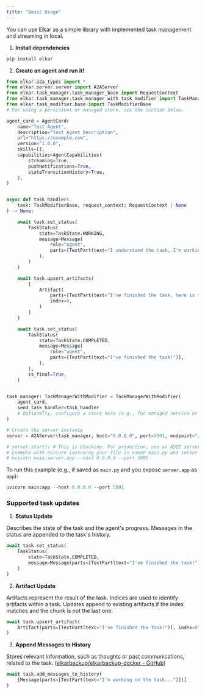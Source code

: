 ```yaml
---
title: "Basic Usage"
---
```



You can use Elkar as a simple library with implemented task management and streaming in local.

1. **Install dependencies**

```python
pip install elkar
```

2. **Create an agent and run it\!**

```python
from elkar.a2a_types import *
from elkar.server.server import A2AServer
from elkar.task_manager.task_manager_base import RequestContext
from elkar.task_manager.task_manager_with_task_modifier import TaskManagerWithModifier
from elkar.task_modifier.base import TaskModifierBase
# For using a persistent or managed store, see the section below.

agent_card = AgentCard(
    name="Test Agent",
    description="Test Agent Description",
    url="https://example.com",
    version="1.0.0",
    skills=[],
    capabilities=AgentCapabilities(
        streaming=True,
        pushNotifications=True,
        stateTransitionHistory=True,
    ),
)


async def task_handler(
    task: TaskModifierBase, request_context: RequestContext | None
) -> None:

    await task.set_status(
        TaskStatus(
            state=TaskState.WORKING,
            message=Message(
                role="agent",
                parts=[TextPart(text="I understand the task, I'm working on it...")],
            ),
        )
    )

    await task.upsert_artifacts(
        [
            Artifact(
                parts=[TextPart(text="I've finished the task, here is the result...")],
                index=0,
            )
        ]
    )

    await task.set_status(
        TaskStatus(
            state=TaskState.COMPLETED,
            message=Message(
                role="agent",
                parts=[TextPart(text="I've finished the task!")],
            ),
        ),
        is_final=True,
    )


task_manager: TaskManagerWithModifier = TaskManagerWithModifier(
    agent_card, 
    send_task_handler=task_handler
    # Optionally, configure a store here (e.g., for managed service or custom persistence)
)

# Create the server instance
server = A2AServer(task_manager, host="0.0.0.0", port=5001, endpoint="/")

# server.start() # This is blocking. For production, use an ASGI server like Uvicorn.
# Example with Uvicorn (assuming your file is named main.py and server is server.app):
# uvicorn main:server.app --host 0.0.0.0 --port 5001
```

To run this example (e.g., if saved as `main.py` and you expose `server.app` as `app`):

```python
uvicorn main:app --host 0.0.0.0 --port 5001
```

### **Supported task updates**

1. **Status Update**

Describes the state of the task and the agent's progress. Messages in the status are appended to the task's history.

```python
await task.set_status(
    TaskStatus(
        state=TaskState.COMPLETED,
        message=Message(parts=[TextPart(text="I've finished the task!")])
    )
)
```

2. **Artifact Update**

Artifacts represent the result of the task. Indices are used to identify artifacts within a task. Updates append to existing artifacts if the index matches and the chunk is not the last one.

```python
await task.upsert_artifact(
    Artifact(parts=[TextPart(text="I've finished the task!")], index=0)
)
```

3. **Append Messages to History**

Stores relevant information, such as thoughts or past communications, related to the task. ([<u>elkarbackup/elkarbackup-docker - GitHub</u>](https://github.com/elkarbackup/elkarbackup-docker?utm_source=chatgpt.com))

```python
await task.add_messages_to_history(
    [Message(parts=[TextPart(text="I'm working on the task...")])]
)
```